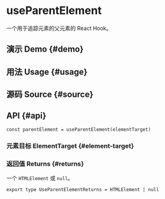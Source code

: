 # useParentElement


<HooksType category={frontmatter.category} />

一个用于追踪元素的父元素的 React Hook。

## 演示 Demo \{#demo}


<App />

## 用法 Usage \{#usage}



## 源码 Source \{#source}


<Source />

## API \{#api}

```tsx
const parentElement = useParentElement(elementTarget)
```

### 元素目标 ElementTarget \{#element-target}


<Tip type="target" />

### 返回值 Returns \{#returns}

一个 `HTMLElement` 或 `null`。

```tsx
export type UseParentElementReturns = HTMLElement | null
```
